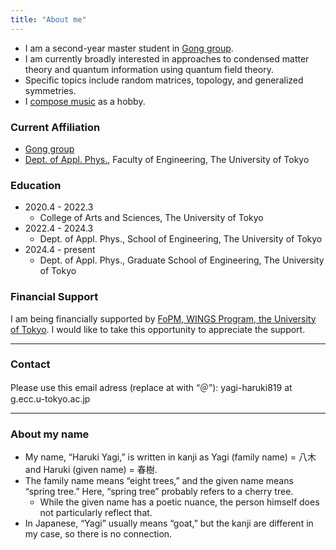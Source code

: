 ```yaml
---
title: "About me"
---
```


- I am a second-year master student in [Gong group](https://sites.google.com/g.ecc.u-tokyo.ac.jp/gonggroup/).
- I am currently broadly interested in approaches to condensed matter theory and quantum information using quantum field theory.
- Specific topics include random matrices, topology, and generalized symmetries.
- I [compose music](Music.qmd) as a hobby.

### Current Affiliation

- [Gong group](https://sites.google.com/g.ecc.u-tokyo.ac.jp/gonggroup/)
- [Dept. of Appl. Phys.](https://www.ap.t.u-tokyo.ac.jp), Faculty of Engineering, The University of Tokyo

### Education

- 2020.4 - 2022.3
    - College of Arts and Sciences, The University of Tokyo
- 2022.4 - 2024.3
    - Dept. of Appl. Phys., School of Engineering, The University of Tokyo
- 2024.4 - present
    - Dept. of Appl. Phys., Graduate School of Engineering, The University of Tokyo

### Financial Support

I am being financially supported by [FoPM, WINGS Program, the University of Tokyo](https://www.s.u-tokyo.ac.jp/ja/FoPM/).
I would like to take this opportunity to appreciate the support.

---

### Contact

Please use this email adress (replace at with "＠"): yagi-haruki819 at g.ecc.u-tokyo.ac.jp

---

### About my name

- My name, "Haruki Yagi," is written in kanji as Yagi (family name) = 八木 and Haruki (given name) = 春樹.
- The family name means "eight trees," and the given name means "spring tree." Here, "spring tree" probably refers to a cherry tree.
    - While the given name has a poetic nuance, the person himself does not particularly reflect that.
- In Japanese, "Yagi" usually means "goat," but the kanji are different in my case, so there is no connection.